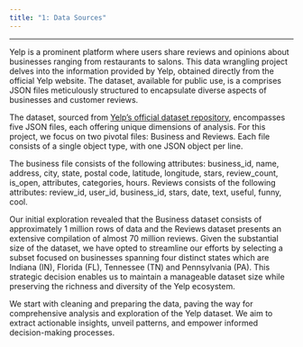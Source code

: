 ```yaml
---
title: "1: Data Sources"
---
```


* * *

Yelp is a prominent platform where users share reviews and opinions about businesses ranging from restaurants to salons. This data wrangling project delves into the information provided by Yelp, obtained directly from the official Yelp website. The dataset, available for public use, is a comprises JSON files meticulously structured to encapsulate diverse aspects of businesses and customer reviews. 


The dataset, sourced from [Yelp's official dataset repository](https://www.yelp.com/dataset), encompasses five JSON files, each offering unique dimensions of analysis. For this project, we focus on two pivotal files: Business and Reviews. Each file consists of a single object type, with one JSON object per line. 


The business file consists of the following attributes: business_id, name, address, city, state, postal code, latitude, longitude, stars, review_count, is_open, attributes, categories, hours. Reviews consists of the following attributes: review_id, user_id, business_id, stars, date, text, useful, funny, cool.


Our initial exploration revealed that the Business dataset consists of approximately 1 million rows of data and the Reviews dataset presents an extensive compilation of almost 70 million reviews. Given the substantial size of the dataset, we have opted to streamline our efforts by selecting a subset focused on businesses spanning four distinct states which are Indiana (IN), Florida (FL), Tennessee (TN) and Pennsylvania
(PA). This strategic decision enables us to maintain a manageable dataset size while preserving the richness and diversity of the Yelp ecosystem.


We start with cleaning and preparing the data, paving the way for comprehensive analysis and exploration of the Yelp dataset. We aim to extract actionable insights, unveil patterns, and empower informed decision-making processes. 
